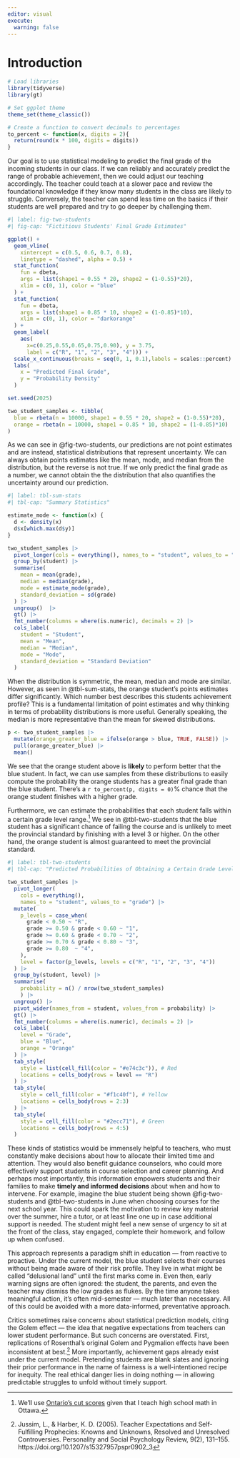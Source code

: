 ---
editor: visual
execute:
  warning: false
---

# Introduction

```{r}
# Load libraries
library(tidyverse)
library(gt)

# Set ggplot theme
theme_set(theme_classic())

# Create a function to convert decimals to percentages
to_percent <- function(x, digits = 2){
  return(round(x * 100, digits = digits))
}
```

Our goal is to use statistical modeling to predict the final grade of the incoming students in our class. If we can reliably and accurately predict the range of probable achievement, then we could adjust our teaching accordingly. The teacher could teach at a slower pace and review the foundational knowledge if they know many students in the class are likely to struggle. Conversely, the teacher can spend less time on the basics if their students are well prepared and try to go deeper by challenging them.

```{r}
#| label: fig-two-students
#| fig-cap: "Fictitious Students' Final Grade Estimates"

ggplot() +
  geom_vline(
    xintercept = c(0.5, 0.6, 0.7, 0.8),
    linetype = "dashed", alpha = 0.5) +
  stat_function(
    fun = dbeta,
    args = list(shape1 = 0.55 * 20, shape2 = (1-0.55)*20),
    xlim = c(0, 1), color = "blue"
  ) +
  stat_function(
    fun = dbeta,
    args = list(shape1 = 0.85 * 10, shape2 = (1-0.85)*10),
    xlim = c(0, 1), color = "darkorange"
  ) +
  geom_label(
    aes(
      x=c(0.25,0.55,0.65,0.75,0.90), y = 3.75,
      label = c("R", "1", "2", "3", "4"))) +
  scale_x_continuous(breaks = seq(0, 1, 0.1),labels = scales::percent) +
  labs(
    x = "Predicted Final Grade",
    y = "Probability Density"
  )
```

```{r}
set.seed(2025)

two_student_samples <- tibble(
  blue = rbeta(n = 10000, shape1 = 0.55 * 20, shape2 = (1-0.55)*20),
  orange = rbeta(n = 10000, shape1 = 0.85 * 10, shape2 = (1-0.85)*10)
)
```

As we can see in @fig-two-students, our predictions are not point estimates and are instead, statistical distributions that represent uncertainty. We can always obtain points estimates like the mean, mode, and median from the distribution, but the reverse is not true. If we only predict the final grade as a number, we cannot obtain the the distribution that also quantifies the uncertainty around our prediction.

```{r}
#| label: tbl-sum-stats
#| tbl-cap: "Summary Statistics"

estimate_mode <- function(x) {
  d <- density(x)
  d$x[which.max(d$y)]
}

two_student_samples |>
  pivot_longer(cols = everything(), names_to = "student", values_to = "grade") |>
  group_by(student) |>
  summarise(
    mean = mean(grade),
    median = median(grade),
    mode = estimate_mode(grade),
    standard_deviation = sd(grade)
  ) |>
  ungroup()  |>
  gt() |>
  fmt_number(columns = where(is.numeric), decimals = 2) |>
  cols_label(
    student = "Student",
    mean = "Mean",
    median = "Median",
    mode = "Mode",
    standard_deviation = "Standard Deviation"
  )
```

When the distribution is symmetric, the mean, median and mode are similar. However, as seen in @tbl-sum-stats, the orange student's points estimates differ significantly. Which number best describes this students achievement profile? This is a fundamental limitation of point estimates and why thinking in terms of probability distributions is more useful. Generally speaking, the median is more representative than the mean for skewed distributions.

```{r}
p <- two_student_samples |>
  mutate(orange_greater_blue = ifelse(orange > blue, TRUE, FALSE)) |>
  pull(orange_greater_blue) |>
  mean()
```

We see that the orange student above is **likely** to perform better that the blue student. In fact, we can use samples from these distributions to easily compute the probability the orange students has a greater final grade than the blue student. There's a `r to_percent(p, digits = 0)`% chance that the orange student finishes with a higher grade.

Furthermore, we can estimate the probabilities that each student falls within a certain grade level range.[^1_intro-1] We see in @tbl-two-students that the blue student has a significant chance of failing the course and is unlikely to meet the provincial standard by finishing with a level 3 or higher. On the other hand, the orange student is almost guaranteed to meet the provincial standard.

[^1_intro-1]: We'll use [Ontario's cut scores](https://www.edu.gov.on.ca/eng/policyfunding/growsuccess.pdf#page=46) given that I teach high school math in Ottawa.

```{r}
#| label: tbl-two-students
#| tbl-cap: "Predicted Probabilities of Obtaining a Certain Grade Level"

two_student_samples |>
  pivot_longer(
    cols = everything(),
    names_to = "student", values_to = "grade") |>
  mutate(
    p_levels = case_when(
      grade < 0.50 ~ "R",
      grade >= 0.50 & grade < 0.60 ~ "1",
      grade >= 0.60 & grade < 0.70 ~ "2",
      grade >= 0.70 & grade < 0.80 ~ "3",
      grade >= 0.80  ~ "4",
    ),
    level = factor(p_levels, levels = c("R", "1", "2", "3", "4"))
  ) |>
  group_by(student, level) |>
  summarise(
    probability = n() / nrow(two_student_samples)
    ) |>
  ungroup() |>
  pivot_wider(names_from = student, values_from = probability) |>
  gt() |>
  fmt_number(columns = where(is.numeric), decimals = 2) |>
  cols_label(
    level = "Grade",
    blue = "Blue",
    orange = "Orange"
  ) |>
  tab_style(
    style = list(cell_fill(color = "#e74c3c")), # Red
    locations = cells_body(rows = level == "R")
  ) |>
  tab_style(
    style = cell_fill(color = "#f1c40f"), # Yellow
    locations = cells_body(rows = 2:3)
  ) |>
  tab_style(
    style = cell_fill(color = "#2ecc71"), # Green
    locations = cells_body(rows = 4:5)
  )
```

These kinds of statistics would be immensely helpful to teachers, who must constantly make decisions about how to allocate their limited time and attention. They would also benefit guidance counselors, who could more effectively support students in course selection and career planning. And perhaps most importantly, this information empowers students and their families to make **timely and informed decisions** about when and how to intervene. For example, imagine the blue student being shown @fig-two-students and @tbl-two-students in June when choosing courses for the next school year. This could spark the motivation to review key material over the summer, hire a tutor, or at least line one up in case additional support is needed. The student might feel a new sense of urgency to sit at the front of the class, stay engaged, complete their homework, and follow up when confused.

This approach represents a paradigm shift in education — from reactive to proactive. Under the current model, the blue student selects their courses without being made aware of their risk profile. They live in what might be called “delusional land” until the first marks come in. Even then, early warning signs are often ignored: the student, the parents, and even the teacher may dismiss the low grades as flukes. By the time anyone takes meaningful action, it’s often mid-semester — much later than necessary. All of this could be avoided with a more data-informed, preventative approach.

Critics sometimes raise concerns about statistical prediction models, citing the Golem effect — the idea that negative expectations from teachers can lower student performance. But such concerns are overstated. First, replications of Rosenthal’s original Golem and Pygmalion effects have been inconsistent at best.[^1_intro-2] More importantly, achievement gaps already exist under the current model. Pretending students are blank slates and ignoring their prior performance in the name of fairness is a well-intentioned recipe for inequity. The real ethical danger lies in doing nothing — in allowing predictable struggles to unfold without timely support.

[^1_intro-2]: Jussim, L., & Harber, K. D. (2005). Teacher Expectations and Self-Fulfilling Prophecies: Knowns and Unknowns, Resolved and Unresolved Controversies. Personality and Social Psychology Review, 9(2), 131–155. https://doi.org/10.1207/s15327957pspr0902_3
